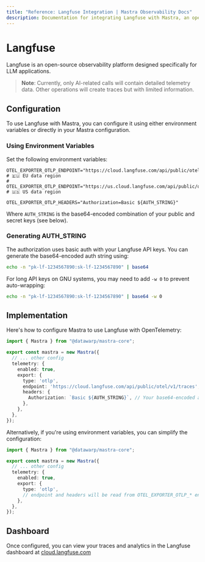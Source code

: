 ```yaml
---
title: "Reference: Langfuse Integration | Mastra Observability Docs"
description: Documentation for integrating Langfuse with Mastra, an open-source observability platform for LLM applications.
---
```


# Langfuse

Langfuse is an open-source observability platform designed specifically for LLM applications.

> **Note**: Currently, only AI-related calls will contain detailed telemetry data. Other operations will create traces but with limited information.

## Configuration

To use Langfuse with Mastra, you can configure it using either environment variables or directly in your Mastra configuration.

### Using Environment Variables

Set the following environment variables:

```env
OTEL_EXPORTER_OTLP_ENDPOINT="https://cloud.langfuse.com/api/public/otel/v1/traces" # 🇪🇺 EU data region
# OTEL_EXPORTER_OTLP_ENDPOINT="https://us.cloud.langfuse.com/api/public/otel/v1/traces" # 🇺🇸 US data region

OTEL_EXPORTER_OTLP_HEADERS="Authorization=Basic ${AUTH_STRING}"
```

Where `AUTH_STRING` is the base64-encoded combination of your public and secret keys (see below).

### Generating AUTH_STRING

The authorization uses basic auth with your Langfuse API keys. You can generate the base64-encoded auth string using:

```bash
echo -n "pk-lf-1234567890:sk-lf-1234567890" | base64
```

For long API keys on GNU systems, you may need to add `-w 0` to prevent auto-wrapping:

```bash
echo -n "pk-lf-1234567890:sk-lf-1234567890" | base64 -w 0
```

## Implementation

Here's how to configure Mastra to use Langfuse with OpenTelemetry:

```typescript
import { Mastra } from "@datawarp/mastra-core";

export const mastra = new Mastra({
  // ... other config
  telemetry: {
    enabled: true,
    export: {
      type: 'otlp',
      endpoint: 'https://cloud.langfuse.com/api/public/otel/v1/traces', // or your preferred endpoint
      headers: {
        Authorization: `Basic ${AUTH_STRING}`, // Your base64-encoded auth string
      },
    },
  },
});
```

Alternatively, if you're using environment variables, you can simplify the configuration:

```typescript
import { Mastra } from "@datawarp/mastra-core";

export const mastra = new Mastra({
  // ... other config
  telemetry: {
    enabled: true,
    export: {
      type: 'otlp',
      // endpoint and headers will be read from OTEL_EXPORTER_OTLP_* env vars
    },
  },
});
```

## Dashboard

Once configured, you can view your traces and analytics in the Langfuse dashboard at [cloud.langfuse.com](https://cloud.langfuse.com)
